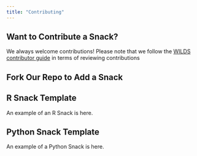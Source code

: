 ```yaml
---
title: "Contributing"
---
```


## Want to Contribute a Snack?

We always welcome contributions! Please note that we follow the [WILDS contributor guide](https://getwilds.org/guide/) in terms of reviewing contributions

## Fork Our Repo to Add a Snack

## R Snack Template

An example of an R Snack is here.

## Python Snack Template

An example of a Python Snack is here. 